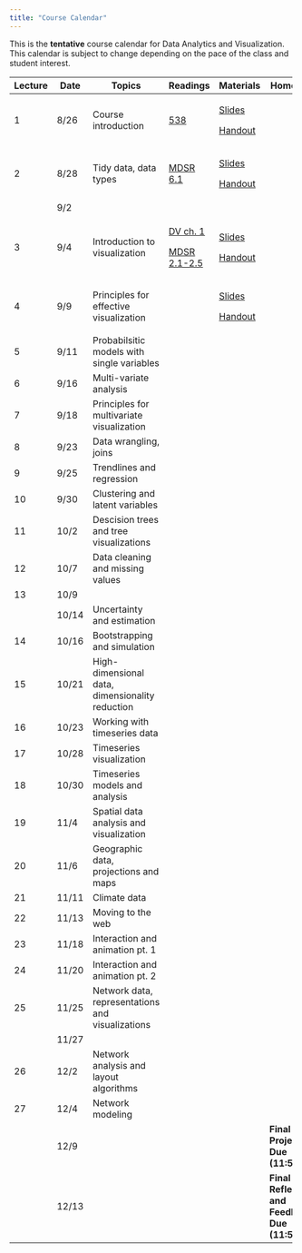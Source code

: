 ```yaml
---
title: "Course Calendar"
---
```


This is the **tentative** course calendar for Data Analytics and Visualization. This calendar is subject to change depending on the pace of the class and student interest.

+----------+----------+--------------------------------------------------+-------------------------------------------------------------------------+----------------------------------------------------------------------------+--------------------------------------------------+
| Lecture  | Date     | Topics                                           | Readings                                                                | Materials                                                                  | Homework                                         |
+==========+==========+==================================================+=========================================================================+============================================================================+==================================================+
| 1        | 8/26     | Course introduction                              | [538](https://projects.fivethirtyeight.com/2024-election-forecast/)     | [Slides](../modules/00-Introduction/lectures/Lecture-0-0/slides-0-0.qmd)   |                                                  |
|          |          |                                                  |                                                                         |                                                                            |                                                  |
|          |          |                                                  |                                                                         | [Handout](../modules/00-Introduction/lectures/Lecture-0-0/handout-0-0.qmd) |                                                  |
+----------+----------+--------------------------------------------------+-------------------------------------------------------------------------+----------------------------------------------------------------------------+--------------------------------------------------+
| 2        | 8/28     | Tidy data, data types                            | [MDSR 6.1](https://mdsr-book.github.io/mdsr3e/06-dataII.html#tidy-data) | [Slides](../modules/00-Introduction/lectures/Lecture-0-1/slides-0-1.qmd)   |                                                  |
|          |          |                                                  |                                                                         |                                                                            |                                                  |
|          |          |                                                  |                                                                         | [Handout](../modules/00-Introduction/lectures/Lecture-0-1/handout-0-1.qmd) |                                                  |
+----------+----------+--------------------------------------------------+-------------------------------------------------------------------------+----------------------------------------------------------------------------+--------------------------------------------------+
|          | 9/2      |                                                  |                                                                         |                                                                            |                                                  |
+----------+----------+--------------------------------------------------+-------------------------------------------------------------------------+----------------------------------------------------------------------------+--------------------------------------------------+
| 3        | 9/4      | Introduction to visualization                    | [DV ch. 1](https://socviz.co/lookatdata.html#lookatdata)                | [Slides](../modules/00-Introduction/lectures/Lecture-0-2/slides-0-2.qmd)   |                                                  |
|          |          |                                                  |                                                                         |                                                                            |                                                  |
|          |          |                                                  | [MDSR 2.1-2.5](https://mdsr-book.github.io/mdsr3e/02-datavizI.html)     | [Handout](../modules/00-Introduction/lectures/Lecture-0-2/handout-0-2.qmd) |                                                  |
+----------+----------+--------------------------------------------------+-------------------------------------------------------------------------+----------------------------------------------------------------------------+--------------------------------------------------+
| 4        | 9/9      | Principles for effective visualization           |                                                                         | [Slides](../modules/00-Introduction/lectures/Lecture-0-3/slides-0-3.qmd)   |                                                  |
|          |          |                                                  |                                                                         |                                                                            |                                                  |
|          |          |                                                  |                                                                         | [Handout](../modules/00-Introduction/lectures/Lecture-0-3/handout-0-3.qmd) |                                                  |
+----------+----------+--------------------------------------------------+-------------------------------------------------------------------------+----------------------------------------------------------------------------+--------------------------------------------------+
| 5        | 9/11     | Probabilsitic models with single variables       |                                                                         |                                                                            |                                                  |
+----------+----------+--------------------------------------------------+-------------------------------------------------------------------------+----------------------------------------------------------------------------+--------------------------------------------------+
| 6        | 9/16     | Multi-variate analysis                           |                                                                         |                                                                            |                                                  |
+----------+----------+--------------------------------------------------+-------------------------------------------------------------------------+----------------------------------------------------------------------------+--------------------------------------------------+
| 7        | 9/18     | Principles for multivariate visualization        |                                                                         |                                                                            |                                                  |
+----------+----------+--------------------------------------------------+-------------------------------------------------------------------------+----------------------------------------------------------------------------+--------------------------------------------------+
| 8        | 9/23     | Data wrangling, joins                            |                                                                         |                                                                            |                                                  |
+----------+----------+--------------------------------------------------+-------------------------------------------------------------------------+----------------------------------------------------------------------------+--------------------------------------------------+
| 9        | 9/25     | Trendlines and regression                        |                                                                         |                                                                            |                                                  |
+----------+----------+--------------------------------------------------+-------------------------------------------------------------------------+----------------------------------------------------------------------------+--------------------------------------------------+
| 10       | 9/30     | Clustering and latent variables                  |                                                                         |                                                                            |                                                  |
+----------+----------+--------------------------------------------------+-------------------------------------------------------------------------+----------------------------------------------------------------------------+--------------------------------------------------+
| 11       | 10/2     | Descision trees and tree visualizations          |                                                                         |                                                                            |                                                  |
+----------+----------+--------------------------------------------------+-------------------------------------------------------------------------+----------------------------------------------------------------------------+--------------------------------------------------+
| 12       | 10/7     | Data cleaning and missing values                 |                                                                         |                                                                            |                                                  |
+----------+----------+--------------------------------------------------+-------------------------------------------------------------------------+----------------------------------------------------------------------------+--------------------------------------------------+
| 13       | 10/9     |                                                  |                                                                         |                                                                            |                                                  |
+----------+----------+--------------------------------------------------+-------------------------------------------------------------------------+----------------------------------------------------------------------------+--------------------------------------------------+
|          | 10/14    | Uncertainty and estimation                       |                                                                         |                                                                            |                                                  |
+----------+----------+--------------------------------------------------+-------------------------------------------------------------------------+----------------------------------------------------------------------------+--------------------------------------------------+
| 14       | 10/16    | Bootstrapping and simulation                     |                                                                         |                                                                            |                                                  |
+----------+----------+--------------------------------------------------+-------------------------------------------------------------------------+----------------------------------------------------------------------------+--------------------------------------------------+
| 15       | 10/21    | High-dimensional data, dimensionality reduction  |                                                                         |                                                                            |                                                  |
+----------+----------+--------------------------------------------------+-------------------------------------------------------------------------+----------------------------------------------------------------------------+--------------------------------------------------+
| 16       | 10/23    | Working with timeseries data                     |                                                                         |                                                                            |                                                  |
+----------+----------+--------------------------------------------------+-------------------------------------------------------------------------+----------------------------------------------------------------------------+--------------------------------------------------+
| 17       | 10/28    | Timeseries visualization                         |                                                                         |                                                                            |                                                  |
+----------+----------+--------------------------------------------------+-------------------------------------------------------------------------+----------------------------------------------------------------------------+--------------------------------------------------+
| 18       | 10/30    | Timeseries models and analysis                   |                                                                         |                                                                            |                                                  |
+----------+----------+--------------------------------------------------+-------------------------------------------------------------------------+----------------------------------------------------------------------------+--------------------------------------------------+
| 19       | 11/4     | Spatial data analysis and visualization          |                                                                         |                                                                            |                                                  |
+----------+----------+--------------------------------------------------+-------------------------------------------------------------------------+----------------------------------------------------------------------------+--------------------------------------------------+
| 20       | 11/6     | Geographic data, projections and maps            |                                                                         |                                                                            |                                                  |
+----------+----------+--------------------------------------------------+-------------------------------------------------------------------------+----------------------------------------------------------------------------+--------------------------------------------------+
| 21       | 11/11    | Climate data                                     |                                                                         |                                                                            |                                                  |
+----------+----------+--------------------------------------------------+-------------------------------------------------------------------------+----------------------------------------------------------------------------+--------------------------------------------------+
| 22       | 11/13    | Moving to the web                                |                                                                         |                                                                            |                                                  |
+----------+----------+--------------------------------------------------+-------------------------------------------------------------------------+----------------------------------------------------------------------------+--------------------------------------------------+
| 23       | 11/18    | Interaction and animation pt. 1                  |                                                                         |                                                                            |                                                  |
+----------+----------+--------------------------------------------------+-------------------------------------------------------------------------+----------------------------------------------------------------------------+--------------------------------------------------+
| 24       | 11/20    | Interaction and animation pt. 2                  |                                                                         |                                                                            |                                                  |
+----------+----------+--------------------------------------------------+-------------------------------------------------------------------------+----------------------------------------------------------------------------+--------------------------------------------------+
| 25       | 11/25    | Network data, representations and visualizations |                                                                         |                                                                            |                                                  |
+----------+----------+--------------------------------------------------+-------------------------------------------------------------------------+----------------------------------------------------------------------------+--------------------------------------------------+
|          | 11/27    |                                                  |                                                                         |                                                                            |                                                  |
+----------+----------+--------------------------------------------------+-------------------------------------------------------------------------+----------------------------------------------------------------------------+--------------------------------------------------+
| 26       | 12/2     | Network analysis and layout algorithms           |                                                                         |                                                                            |                                                  |
+----------+----------+--------------------------------------------------+-------------------------------------------------------------------------+----------------------------------------------------------------------------+--------------------------------------------------+
| 27       | 12/4     | Network modeling                                 |                                                                         |                                                                            |                                                  |
+----------+----------+--------------------------------------------------+-------------------------------------------------------------------------+----------------------------------------------------------------------------+--------------------------------------------------+
|          | 12/9     |                                                  |                                                                         |                                                                            | **Final Project Due (11:59pm)**                  |
+----------+----------+--------------------------------------------------+-------------------------------------------------------------------------+----------------------------------------------------------------------------+--------------------------------------------------+
|          | 12/13    |                                                  |                                                                         |                                                                            | **Final Reflections and Feedback Due (11:59pm)** |
+----------+----------+--------------------------------------------------+-------------------------------------------------------------------------+----------------------------------------------------------------------------+--------------------------------------------------+
